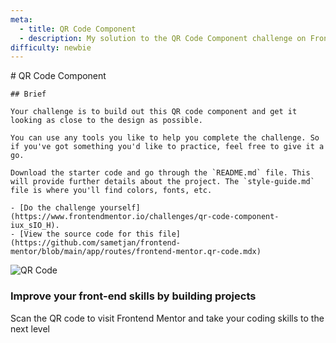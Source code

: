 ```yaml
---
meta:
  - title: QR Code Component
  - description: My solution to the QR Code Component challenge on Frontend Mentor
difficulty: newbie
---
```


<div className="flex flex-col gap-y-4">
  <div className="prose-sm md:prose lg:prose-lg w-full">
    # QR Code Component

    ## Brief

    Your challenge is to build out this QR code component and get it looking as close to the design as possible.

    You can use any tools you like to help you complete the challenge. So if you've got something you'd like to practice, feel free to give it a go.

    Download the starter code and go through the `README.md` file. This will provide further details about the project. The `style-guide.md` file is where you'll find colors, fonts, etc.

    - [Do the challenge yourself](https://www.frontendmentor.io/challenges/qr-code-component-iux_sIO_H).
    - [View the source code for this file](https://github.com/sametjan/frontend-mentor/blob/main/app/routes/frontend-mentor.qr-code.mdx)
  </div>
  <div className="w-full flex justify-center align-middle bg-slate-200 py-20">
    <div className="bg-white flex flex-col gap-y-6 w-80 justify-center p-4 rounded-3xl shadow-lg shadow-black/5 text-center">
      <img src={qrCode} alt="QR Code" className="w-72 h-72 rounded-2xl" />
      <h3 className="text-blue-950 text-[1.375rem] font-bold font-outfit" style={{textWrap: 'balance'}}>Improve your front-end skills by building projects</h3>
      <p className="text-slate-500 text-base font-normal tracking-tight px-4 pb-6 font-outfit">Scan the QR code to visit Frontend Mentor and take your coding skills to the next level</p>
    </div>
  </div>
</div>
